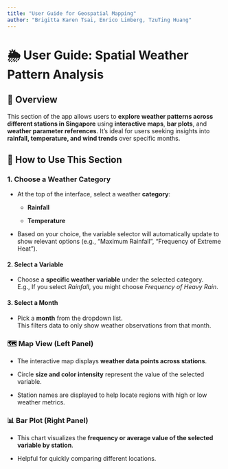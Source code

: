 ```yaml
---
title: "User Guide for Geospatial Mapping"
author: "Brigitta Karen Tsai, Enrico Limberg, TzuTing Huang"
---
```


# 🌦️ **User Guide: Spatial Weather Pattern Analysis**

## 📍 Overview

This section of the app allows users to **explore weather patterns across different stations in Singapore** using **interactive maps**, **bar plots**, and **weather parameter references**. It’s ideal for users seeking insights into **rainfall, temperature, and wind trends** over specific months.

## 🧭 **How to Use This Section**

### 1. **Choose a Weather Category**

-   At the top of the interface, select a weather **category**:

    -   **Rainfall**

    -   **Temperature**

-   Based on your choice, the variable selector will automatically update to show relevant options (e.g., "Maximum Rainfall", "Frequency of Extreme Heat").

#### 2. **Select a Variable**

-   Choose a **specific weather variable** under the selected category.\
    E.g., If you select *Rainfall*, you might choose *Frequency of Heavy Rain*.

#### 3. **Select a Month**

-    Pick a **month** from the dropdown list.\
    This filters data to only show weather observations from that month.

### 🗺️ **Map View (Left Panel)**

-    The interactive map displays **weather data points across stations**.

-    Circle **size and color intensity** represent the value of the selected variable.

-   Station names are displayed to help locate regions with high or low weather metrics.

### 📊 **Bar Plot (Right Panel)**

-   This chart visualizes the **frequency or average value of the selected variable by station**.

-   Helpful for quickly comparing different locations.
